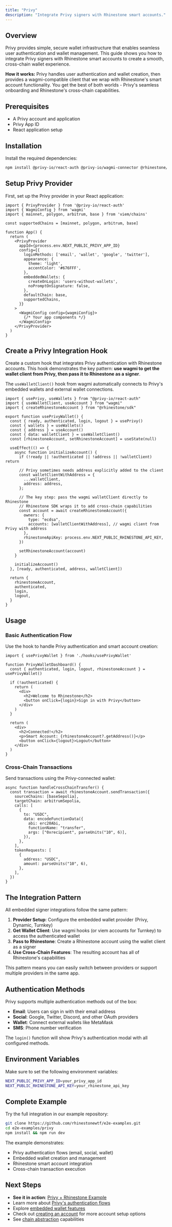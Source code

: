 ```yaml
---
title: "Privy"
description: "Integrate Privy signers with Rhinestone smart accounts."
---
```


## Overview

Privy provides simple, secure wallet infrastructure that enables seamless user authentication and wallet management. This guide shows you how to integrate Privy signers with Rhinestone smart accounts to create a smooth, cross-chain wallet experience.

**How it works:** Privy handles user authentication and wallet creation, then provides a wagmi-compatible client that we wrap with Rhinestone's smart account functionality. You get the best of both worlds - Privy's seamless onboarding and Rhinestone's cross-chain capabilities.

## Prerequisites

- A Privy account and application
- Privy App ID
- React application setup

## Installation

Install the required dependencies:

```bash
npm install @privy-io/react-auth @privy-io/wagmi-connector @rhinestone/sdk viem wagmi
```

## Setup Privy Provider

First, set up the Privy provider in your React application:

```tsx
import { PrivyProvider } from '@privy-io/react-auth'
import { WagmiConfig } from 'wagmi'
import { mainnet, polygon, arbitrum, base } from 'viem/chains'

const supportedChains = [mainnet, polygon, arbitrum, base]

function App() {
  return (
    <PrivyProvider
      appId={process.env.NEXT_PUBLIC_PRIVY_APP_ID}
      config={{
        loginMethods: ['email', 'wallet', 'google', 'twitter'],
        appearance: {
          theme: 'light',
          accentColor: '#676FFF',
        },
        embeddedWallets: {
          createOnLogin: 'users-without-wallets',
          noPromptOnSignature: false,
        },
        defaultChain: base,
        supportedChains,
      }}
    >
      <WagmiConfig config={wagmiConfig}>
        {/* Your app components */}
      </WagmiConfig>
    </PrivyProvider>
  )
}
```

## Create a Privy Integration Hook

Create a custom hook that integrates Privy authentication with Rhinestone accounts. This hook demonstrates the key pattern: **use wagmi to get the wallet client from Privy, then pass it to Rhinestone as a signer**.

<Note>The `useWalletClient()` hook from wagmi automatically connects to Privy's embedded wallets and external wallet connections.</Note>

```tsx
import { usePrivy, useWallets } from "@privy-io/react-auth"
import { useWalletClient, useAccount } from "wagmi"
import { createRhinestoneAccount } from "@rhinestone/sdk"

export function usePrivyWallet() {
  const { ready, authenticated, login, logout } = usePrivy()
  const { wallets } = useWallets()
  const { address } = useAccount()
  const { data: walletClient } = useWalletClient()
  const [rhinestoneAccount, setRhinestoneAccount] = useState(null)

  useEffect(() => {
    async function initializeAccount() {
      if (!ready || !authenticated || !address || !walletClient) return

      // Privy sometimes needs address explicitly added to the client
      const walletClientWithAddress = {
        ...walletClient,
        address: address,
      };

      // The key step: pass the wagmi walletClient directly to Rhinestone
      // Rhinestone SDK wraps it to add cross-chain capabilities
      const account = await createRhinestoneAccount({
        owners: {
          type: "ecdsa",
          accounts: [walletClientWithAddress], // wagmi client from Privy with address
        },
        rhinestoneApiKey: process.env.NEXT_PUBLIC_RHINESTONE_API_KEY,
      })

      setRhinestoneAccount(account)
    }

    initializeAccount()
  }, [ready, authenticated, address, walletClient])

  return {
    rhinestoneAccount,
    authenticated,
    login,
    logout,
  }
}
```

## Usage

### Basic Authentication Flow

Use the hook to handle Privy authentication and smart account creation:

```tsx {4-6}
import { usePrivyWallet } from './hooks/usePrivyWallet'

function PrivyWalletDashboard() {
  const { authenticated, login, logout, rhinestoneAccount } = usePrivyWallet()

  if (!authenticated) {
    return (
      <div>
        <h2>Welcome to Rhinestone</h2>
        <button onClick={login}>Sign in with Privy</button>
      </div>
    )
  }

  return (
    <div>
      <h2>Connected!</h2>
      <p>Smart Account: {rhinestoneAccount?.getAddress()}</p>
      <button onClick={logout}>Logout</button>
    </div>
  )
}
```

### Cross-Chain Transactions

Send transactions using the Privy-connected wallet:

```tsx {2-14}
async function handleCrossChainTransfer() {
  const transaction = await rhinestoneAccount.sendTransaction({
    sourceChains: [baseSepolia],
    targetChain: arbitrumSepolia,
    calls: [
      {
        to: "USDC",
        data: encodeFunctionData({
          abi: erc20Abi,
          functionName: "transfer",
          args: ["0xrecipient", parseUnits("10", 6)],
        }),
      },
    ],
    tokenRequests: [
      {
        address: "USDC",
        amount: parseUnits("10", 6),
      },
    ],
  })
}
```

## The Integration Pattern

All embedded signer integrations follow the same pattern:

1. **Provider Setup**: Configure the embedded wallet provider (Privy, Dynamic, Turnkey)
2. **Get Wallet Client**: Use wagmi hooks (or viem accounts for Turnkey) to access the authenticated wallet
3. **Pass to Rhinestone**: Create a Rhinestone account using the wallet client as a signer
4. **Use Cross-Chain Features**: The resulting account has all of Rhinestone's capabilities

This pattern means you can easily switch between providers or support multiple providers in the same app.

## Authentication Methods

Privy supports multiple authentication methods out of the box:

- **Email**: Users can sign in with their email address
- **Social**: Google, Twitter, Discord, and other OAuth providers  
- **Wallet**: Connect external wallets like MetaMask
- **SMS**: Phone number verification

The `login()` function will show Privy's authentication modal with all configured methods.

## Environment Variables

Make sure to set the following environment variables:

```bash
NEXT_PUBLIC_PRIVY_APP_ID=your_privy_app_id
NEXT_PUBLIC_RHINESTONE_API_KEY=your_rhinestone_api_key
```

## Complete Example

Try the full integration in our example repository:

```bash
git clone https://github.com/rhinestonewtf/e2e-examples.git
cd e2e-examples/privy
npm install && npm run dev
```

The example demonstrates:
- Privy authentication flows (email, social, wallet)
- Embedded wallet creation and management
- Rhinestone smart account integration
- Cross-chain transaction execution

## Next Steps

- **See it in action**: [Privy + Rhinestone Example](https://github.com/rhinestonewtf/e2e-examples/tree/main/privy)
- Learn more about [Privy's authentication flows](https://docs.privy.io/) 
- Explore [embedded wallet features](https://docs.privy.io/guide/frontend/embedded/overview)
- Check out [creating an account](../create-account) for more account setup options
- See [chain abstraction](../../use-cases/chain-abstraction/unified-balance) capabilities